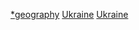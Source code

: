 {{asbox
| image     = Flag-map of Ukraine.svg
| subject   = 
| qualifier = 與[[烏克蘭地理]]相關
| category  = 烏克蘭地理小作品
| tempsort  = 
| name      = Template:Ukraine-geo-stub
}}<noinclude>
[[Category:乌克兰小作品模板|*geography]]
[[Category:乌克兰地理模板| ]]
[[Category:各国地理小作品模板|Ukraine]]
[[Category:欧洲地理小作品模板|Ukraine]]
</noinclude>